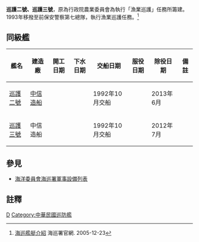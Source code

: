 {{軍艦模板
|名稱= 海巡署400噸級遠洋巡護船[[File:Republic_of_China_Coast_Guard_Logo.svg|25px]]
|圖片= 
|照片說明= 
|圖片2= 
|照片說明2= 
|艦種= [[遠洋巡護船|遠洋巡護船]]
|艦名= 
|擁有國= {{ROC}}
|艦級= 
|代號= 
|前型= 
|次型= 
|同型= 
|數量= 
|製造= [[中信造船集團|中信造船集團]]
|下訂= 
|造價= 
|動工= 
|下水= 
|服役= 1992年10月交船
|退役= 2012年7月和2013年6月
|結局= 
|除籍= 
|狀態= 除役
|綽號= 
|榮譽= 
|排水= 839.33噸
|標準= 
|空載= 
|滿載= 
|長度= 51.55米
|闊度= 
|型寬= 8.4米
|型深= 
|吃水= 米
|燃料= 柴油
|鍋爐= 
|引擎= 
|出力= 2500PS × 1 臺
|極速= 16節
|續航= 10,000浬 (12節)
|發電機= 
|電力輸出= 250kw × 2 臺 
|乘員= 22人
|飛行= 
|艦載機= 
|裝備= 
|裝甲= 
|射控裝置= 
|偵搜設備= 
|電子設備= 
|電戰系統= 
|其它= 材質：鋼質艦身
}}
'''巡護二號、巡護三號'''，原為行政院農業委員會為執行「漁業巡護」任務所籌建。1993年移撥至前保安警察第七總隊，執行漁業巡護任務。<ref>[http://www.cga.gov.tw/GipOpen/wSite/public/Attachment/f1259487478664.pdf 海巡艦艇介紹] {{Wayback|url=http://www.cga.gov.tw/GipOpen/wSite/public/Attachment/f1259487478664.pdf |date=20130610001128 }} 海巡署官網. 2005-12-23</ref><br />

==同級艦==
{| class="sortable wikitable" border="1" align="center"
|-
! 艦名
! 建造廠
! 開工日期
! 下水日期
! 交船日期
! 服役日期
! 除役日期
! 備註
|-
| <span style="display: none;">7</span>[[巡護二號|巡護二號]] || [[中信造船|中信造船]] ||  ||  || 1992年10月交船 ||  || 2013年6月 || 
|-
| <span style="display: none;">8</span>[[巡護三號|巡護三號]] || 中信造船 ||  ||  || 1992年10月交船 ||  || 2012年7月 || 
|}

 
== 參見 ==
* [[海洋委員會海巡署軍事設備列表|海洋委員會海巡署軍事設備列表]]

== 註釋 ==
{{reflist}}

{{中華民國國防工業}}

[[Category:海洋委員會海巡署|D]]
[[Category:中華民國巡防艦|Category:中華民國巡防艦]]